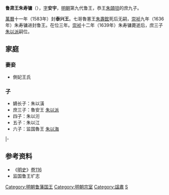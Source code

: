 '''鲁肃王朱寿镛'''（{{bd|？||1639年|catIdx=Z}}），[[表字|字]]'''安宇'''，[[明朝|明朝]]第九代鲁王，恭王[[朱頤坦|朱頤坦]]的庶九子。

[[萬曆|萬曆]]十一年（1583年）封'''泰兴王'''。七哥魯憲王[[朱壽鋐|朱壽鋐]]死后无嗣，[[崇祯|崇祯]]九年（1636年）朱寿镛进封鲁王。在位三年。[[崇祯|崇祯]]十二年（1639年）朱寿镛薨逝后，庶三子[[朱以派|朱以派]]嗣位。

== 家庭 ==
=== 妻妾 ===
*側妃王氏
=== 子 ===
*嫡长子：朱以潢
*庶三子：魯安王 [[朱以派|朱以派]]
*四子：朱以洐
*五子：朱以江
*六子：监国魯王 [[朱以海|朱以海]] 

{{s-start}}
{{s-off|[[明朝藩王列表|大明封国国王]]}}
{{s-new|reason=[[明朝|明朝]][[万历帝|万历帝]]始封}}
{{s-ttl|title=[[明朝藩王列表_(魯王系)#泰興國|明泰兴國國王]]|years=1583年－1636年}}
{{s-none|封国撤除|襲封魯國}}
|-
{{s-bef|before=兄憲王[[朱壽鋐|朱壽鋐]]}}
{{s-ttl|title=[[明朝藩王列表_(鲁王系)|明魯國國王]]|years=1636年－1639年}}
{{s-aft|after=子安王[[朱以派|朱以派]]}}
{{end}}

==参考资料==
*《[[明史|明史]]》[[s:明史/卷116|卷116]]
*监国鲁王圹志

[[Category:明朝鲁藩国王|Category:明朝鲁藩国王]]
[[Category:明朝宗室|Category:明朝宗室]]
[[Category:諡肅|Category:諡肅]]
[[Category:朱姓|S]]